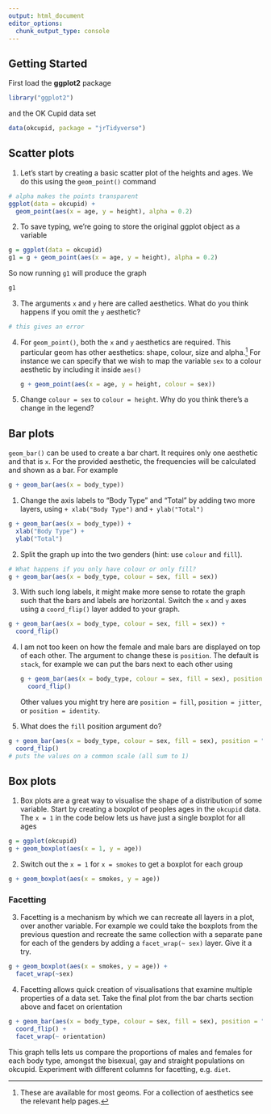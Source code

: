 ```yaml
---
output: html_document
editor_options: 
  chunk_output_type: console
---
```

## Getting Started

First load the __ggplot2__ package
```r
library("ggplot2")
```
and the OK Cupid data set
```r
data(okcupid, package = "jrTidyverse")
```

## Scatter plots

1. Let's start by creating a basic scatter plot of the heights and ages. We do this using the `geom_point()` command

```r
# alpha makes the points transparent
ggplot(data = okcupid) + 
  geom_point(aes(x = age, y = height), alpha = 0.2)
```

2. To save typing, we're going to store the original ggplot object as a variable

```r
g = ggplot(data = okcupid)
g1 = g + geom_point(aes(x = age, y = height), alpha = 0.2)
```

So now running `g1` will produce the graph
```r
g1
```

3. The arguments `x` and `y` here are called aesthetics. What do you think happens if you omit the `y` aesthetic?

```r
# this gives an error
```

4. For `geom_point()`, both the `x` and `y` aesthetics are required. This particular geom has other aesthetics: shape, colour, size and alpha.^[These are available for most geoms. For a collection of aesthetics see the relevant help pages.]  For instance we can specify that we wish to map the variable `sex` to a colour aesthetic by including it inside `aes()`

    ```r
    g + geom_point(aes(x = age, y = height, colour = sex))
    ```

5. Change `colour = sex` to `colour = height`. Why do you think there's a change in the legend?

## Bar plots

`geom_bar()` can be used to create a bar chart. It requires only one aesthetic and that is `x`. For the provided aesthetic, the frequencies will be calculated and shown as a bar. For example

```r
g + geom_bar(aes(x = body_type))
```

1. Change the axis labels to "Body Type" and "Total" by adding two more layers, 
using `+ xlab("Body Type")` and `+ ylab("Total")`

```r
g + geom_bar(aes(x = body_type)) + 
  xlab("Body Type") + 
  ylab("Total")
```

2. Split the graph up into the two genders (hint: use `colour` and `fill`). 

```r
# What happens if you only have colour or only fill?
g + geom_bar(aes(x = body_type, colour = sex, fill = sex))
```

3. With such long labels, it might make more sense to rotate the graph such that the bars and labels are horizontal. Switch the `x` and `y` axes using a `coord_flip()` layer added to your graph.

```r
g + geom_bar(aes(x = body_type, colour = sex, fill = sex)) + 
  coord_flip()
```

4. I am not too keen on how the female and male bars are displayed on top of each other. The argument to change these is `position`.  The default is `stack`, for example we can put the bars next to each other using 

    ```r
    g + geom_bar(aes(x = body_type, colour = sex, fill = sex), position = "dodge") + 
      coord_flip()
    ```

    Other values you might try here are `position = fill`, `position = jitter`, or `position = identity`. 

5. What does the `fill` position argument do?

```r
g + geom_bar(aes(x = body_type, colour = sex, fill = sex), position = "fill") + 
  coord_flip()
# puts the values on a common scale (all sum to 1)
```

## Box plots

1. Box plots are a great way to visualise the shape of a distribution of some variable. Start by creating a boxplot of peoples ages in the `okcupid` data. The `x = 1` in the code below lets us have just a single boxplot for all ages 

```r
g = ggplot(okcupid) 
g + geom_boxplot(aes(x = 1, y = age))
```

2. Switch out the `x = 1` for `x = smokes` to get a boxplot for each group

```r
g + geom_boxplot(aes(x = smokes, y = age))
```

### Facetting

3. Facetting is a mechanism by which we can recreate all layers in a plot, over another variable. For example we could take the boxplots from the previous question and recreate the same collection with a separate pane for each of the genders by adding a `facet_wrap(~ sex)` layer. Give it a try.

```r
g + geom_boxplot(aes(x = smokes, y = age)) + 
  facet_wrap(~sex)
```

4. Facetting allows quick creation of visualisations that examine multiple properties of a data set. Take the final plot from the bar charts section above and facet on orientation

```r
g + geom_bar(aes(x = body_type, colour = sex, fill = sex), position = "fill") + 
  coord_flip() + 
  facet_wrap(~ orientation)
```

This graph tells lets us compare the proportions of males and females for each body type, amongst the bisexual, gay and straight populations on okcupid. Experiment with different columns for facetting, e.g. `diet`.
